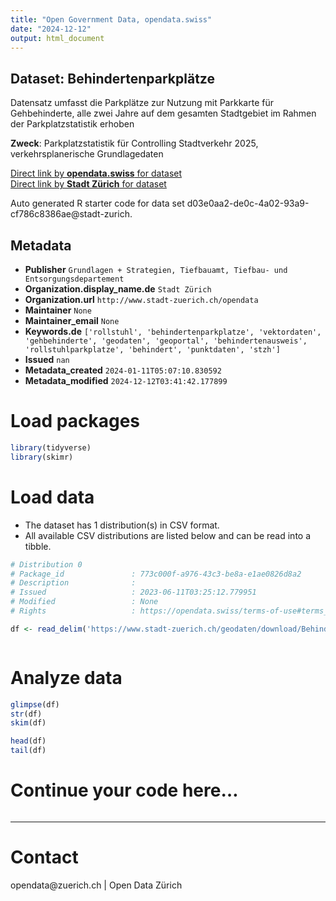 ```yaml
---
title: "Open Government Data, opendata.swiss"
date: "2024-12-12"
output: html_document
---
```


## Dataset: Behindertenparkplätze

Datensatz umfasst die Parkplätze zur Nutzung mit Parkkarte für Gehbehinderte, alle zwei Jahre auf dem gesamten Stadtgebiet im Rahmen der Parkplatzstatistik erhoben

**Zweck**: Parkplatzstatistik für Controlling Stadtverkehr 2025, verkehrsplanerische Grundlagedaten

[Direct link by **opendata.swiss** for dataset](https://opendata.swiss/de/dataset/behindertenparkplatze)<br>
[Direct link by **Stadt Zürich** for dataset](https://data.stadt-zuerich.ch/dataset/geo_behindertenparkplaetze)

Auto generated R starter code for data set d03e0aa2-de0c-4a02-93a9-cf786c8386ae@stadt-zurich.

## Metadata

- **Publisher** `Grundlagen + Strategien, Tiefbauamt, Tiefbau- und Entsorgungsdepartement`
- **Organization.display_name.de** `Stadt Zürich`
- **Organization.url** `http://www.stadt-zuerich.ch/opendata`
- **Maintainer** `None`
- **Maintainer_email** `None`
- **Keywords.de** `['rollstuhl', 'behindertenparkplatze', 'vektordaten', 'gehbehinderte', 'geodaten', 'geoportal', 'behindertenausweis', 'rollstuhlparkplatze', 'behindert', 'punktdaten', 'stzh']`
- **Issued** `nan`
- **Metadata_created** `2024-01-11T05:07:10.830592`
- **Metadata_modified** `2024-12-12T03:41:42.177899`


# Load packages

```r

library(tidyverse)
library(skimr)

```

# Load data

-   The dataset has 1 distribution(s) in CSV format.
-   All available CSV distributions are listed below and can be read into a tibble.

```r

# Distribution 0
# Package_id               : 773c000f-a976-43c3-be8a-e1ae0826d8a2
# Description              : 
# Issued                   : 2023-06-11T03:25:12.779951
# Modified                 : None
# Rights                   : https://opendata.swiss/terms-of-use#terms_open

df <- read_delim('https://www.stadt-zuerich.ch/geodaten/download/Behindertenparkplaetze?format=10008')



```

# Analyze data

```r

glimpse(df)
str(df)
skim(df)

head(df)
tail(df)

```

# Continue your code here...

```r

```

------------------------------------------------------------------------

# Contact

opendata@zuerich.ch | Open Data Zürich
